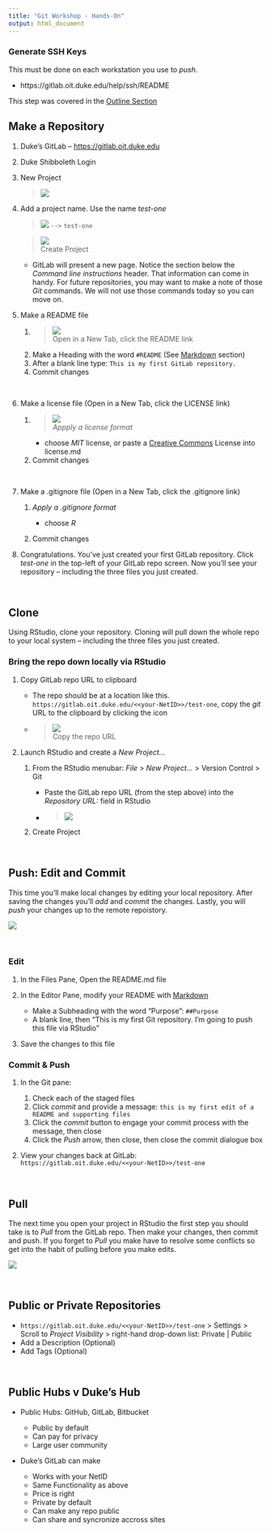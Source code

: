 ```yaml
---
title: "Git Workshop - Hands-On"
output: html_document
---
```


### Generate SSH Keys 

This must be done on each workstation you use to *push*.  

- https://gitlab.oit.duke.edu/help/ssh/README

This step was covered in the [Outline Section](outline.html#generate_ssh_keys_in_advance_of_the_workshop)

## Make a Repository
1. Duke's GitLab -- <a href="https://gitlab.oit.duke.edu" target="_blank">https://gitlab.oit.duke.edu</a>
1. Duke Shibboleth Login
1. New Project

    > ![](images/new_gitlab_project_button.png)
    
1. Add a project name.  Use the name *test-one*  

    > ![](images/project_name.png) `-->` `test-one` 
    
    > ![](images/create_project.png) <br> Create Project
    - GitLab will present a new page.  Notice the section below the *Command line instructions* header.  That information can come in handy.  For future repositories, you may want to make a note of those *Git* commands.  We will not use those commands today so you can move on.
    
1. Make a README file 
    
    1. > ![](images/readme.png) <br>Open in a New Tab, click the README link
    1. Make a Heading with the word `#README` (See [Markdown](markdown.html) section)
    1. After a blank line type: `This is my first GitLab repository.`
    1. Commit changes  
    
    &nbsp; 
    
1. Make a license file (Open in a New Tab, click the LICENSE link) 

    1. > ![](images/license.png) <br> *Appply a license format* 
    
        - choose *MIT* license, or paste a [Creative Commons](https://creativecommons.org/share-your-work/) License into license.md
    1. Commit changes
    
    &nbsp; 
    
1. Make a .gitignore file (Open in a New Tab, click the .gitignore link)

    1. *Apply a .gitignore format* 
    
        - choose *R* 
        
    1. Commit changes
    
1. Congratulations.  You've just created your first GitLab repository.  Click *test-one* in the top-left of your GitLab repo screen.  Now you'll see your repository -- including the three files you just created.

&nbsp; 

## Clone

Using RStudio, clone your repository.  Cloning will pull down the whole repo to your local system -- including the three files you just created.
    
### Bring the repo down locally via RStudio

1. Copy GitLab repo URL to clipboard 

	  - The repo should be at a location like this. `https://gitlab.oit.duke.edu/<<your-NetID>>/test-one`, copy the *git* URL to the clipboard by clicking the icon
	  - > ![](images/copy_repo.png) <br> Copy the repo URL
	    
1. Launch RStudio and create a *New Project...*

    1. From the RStudio menubar:  *File > New Project...* > Version Control > Git
    
        - Paste the GitLab repo URL (from the step above) into the  *Repository URL:* field in RStudio <br>
	    
        - > ![](images/project_version_git.png)
	    
    1. Create Project

&nbsp; 

## Push: Edit and Commit

This time you'll make local changes by editing your local repository.  After saving the changes you'll *add* and *commit* the changes.  Lastly, you will *push* your changes up to the remote repoistory.

![](images/push.png) 

&nbsp;  

### Edit

1. In the Files Pane, Open the README.md file
1. In the Editor Pane, modify your README with [Markdown](markdown.html)

    - Make a Subheading with the word "Purpose":  `##Purpose`
    - A blank line, then "This is my first Git repository.  I'm going to push this file via RStudio"
1. Save the changes to this file


### Commit & Push

1. In the Git pane:

    1. Check each of the staged files
    1. Click *commit* and provide a message:  `this is my first edit of a README and supporting files`
    1. Click the *commit* button to engage your commit  process with the message, then close
    1. Click the *Push* arrow, then close, then close the commit dialogue box  
1. View your changes back at GitLab:  `https://gitlab.oit.duke.edu/<<your-NetID>>/test-one`

&nbsp; 

## Pull

The next time you open your project in RStudio the first step you should take is to *Pull* from the GitLab repo.  Then make your changes, then commit and push.  If you forget to *Pull* you make have to resolve some conflicts so get into the habit of pulling before you make edits.

![](images/git_push_pull.png)

&nbsp;

## Public or Private Repositories

- `https://gitlab.oit.duke.edu/<<your-NetID>>/test-one` > Settings > Scroll to *Project Visibility* > right-hand drop-down list:  Private | Public
- Add a Description (Optional)
- Add Tags (Optional)  

&nbsp; 

## Public Hubs v Duke's Hub

- Public Hubs:  GitHub, GitLab, Bitbucket

    - Public by default
    - Can pay for privacy
    - Large user community

- Duke's GitLab can make 

    - Works with your NetID
    - Same Functionality as above
    - Price is right
    - Private by default 
    - Can make any repo public
    - Can share and syncronize accross sites